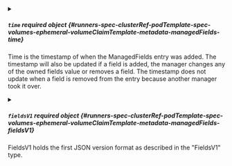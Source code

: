 

<PartialManager />


<PartialOperation />


<PartialApiVersion />



<details className="config-field" data-expandable="true">
<summary>

##### `time` <span className="config-field-required" data-required="false">required</span> <span className="config-field-type">object</span> <span className="config-field-default"></span> <span className="config-field-enum"></span> {#runners-spec-clusterRef-podTemplate-spec-volumes-ephemeral-volumeClaimTemplate-metadata-managedFields-time}

Time is the timestamp of when the ManagedFields entry was added. The
timestamp will also be updated if a field is added, the manager
changes any of the owned fields value or removes a field. The
timestamp does not update when a field is removed from the entry
because another manager took it over.

</summary>

<PartialTimereference />


</details>


<PartialFieldsType />



<details className="config-field" data-expandable="true">
<summary>

##### `fieldsV1` <span className="config-field-required" data-required="false">required</span> <span className="config-field-type">object</span> <span className="config-field-default"></span> <span className="config-field-enum"></span> {#runners-spec-clusterRef-podTemplate-spec-volumes-ephemeral-volumeClaimTemplate-metadata-managedFields-fieldsV1}

FieldsV1 holds the first JSON version format as described in the "FieldsV1" type.

</summary>

<PartialFieldsVreference />


</details>


<PartialSubresource />

